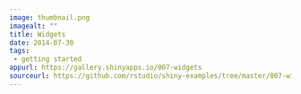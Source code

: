 ```yaml
---
image: thumbnail.png
imagealt: ""
title: Widgets
date: 2014-07-30
tags: 
 - getting started
appurl: https://gallery.shinyapps.io/007-widgets
sourceurl: https://github.com/rstudio/shiny-examples/tree/master/007-widgets
---
```

